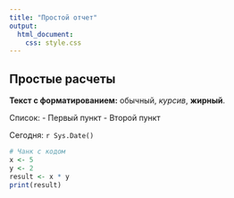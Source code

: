 ```yaml
---
title: "Простой отчет"
output: 
  html_document:
    css: style.css
---
```


## Простые расчеты

**Текст с форматированием:** обычный, *курсив*, **жирный**.

Список:
- Первый пункт
- Второй пункт

Сегодня: `r Sys.Date()`

```r
# Чанк с кодом
x <- 5
y <- 2
result <- x * y
print(result)
```
